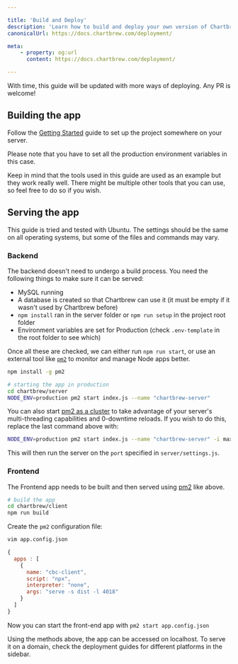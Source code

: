 ```yaml
---

title: 'Build and Deploy'
description: 'Learn how to build and deploy your own version of Chartbrew'
canonicalUrl: https://docs.chartbrew.com/deployment/

meta: 
    - property: og:url
      content: https://docs.chartbrew.com/deployment/

---
```


<Note>
With time, this guide will be updated with more ways of deploying. Any PR is welcome!
</Note>

## Building the app

Follow the [Getting Started](/quickstart) guide to set up the project somewhere on your server.

Please note that you have to set all the production environment variables in this case.

Keep in mind that the tools used in this guide are used as an example but they work really well. There might be multiple other tools that you can use, so feel free to do so if you wish.

## Serving the app

This guide is tried and tested with Ubuntu. The settings should be the same on all operating systems, but some of the files and commands may vary.

### Backend

The backend doesn't need to undergo a build process. You need the following things to make sure it can be served:

- MySQL running
- A database is created so that Chartbrew can use it (it must be empty if it wasn't used by Chartbrew before)
- `npm install` ran in the server folder or `npm run setup` in the project root folder
- Environment variables are set for Production (check `.env-template` in the root folder to see which)

Once all these are checked, we can either run `npm run start`, or use an external tool like [`pm2`](https://pm2.keymetrics.io) to monitor and manage Node apps better.

```sh
npm install -g pm2

# starting the app in production
cd chartbrew/server
NODE_ENV=production pm2 start index.js --name "chartbrew-server"
```

You can also start [pm2 as a cluster](https://pm2.keymetrics.io/docs/usage/cluster-mode/) to take advantage of your server's multi-threading capabilities and 0-downtime reloads. If you wish to do this, replace the last command above with:

```sh
NODE_ENV=production pm2 start index.js --name "chartbrew-server" -i max
```

This will then run the server on the `port` specified in `server/settings.js`.

### Frontend

The Frontend app needs to be built and then served using [pm2](https://pm2.keymetrics.io) like above.

```sh
# build the app
cd chartbrew/client
npm run build
```

Create the `pm2` configuration file:

```sh
vim app.config.json
```

```js
{
  apps : [
    {
      name: "cbc-client",
      script: "npx",
      interpreter: "none",
      args: "serve -s dist -l 4018"
    }
  ]
}
```

Now you can start the front-end app with `pm2 start app.config.json`

Using the methods above, the app can be accessed on localhost. To serve it on a domain, check the deployment guides for different platforms in the sidebar.

